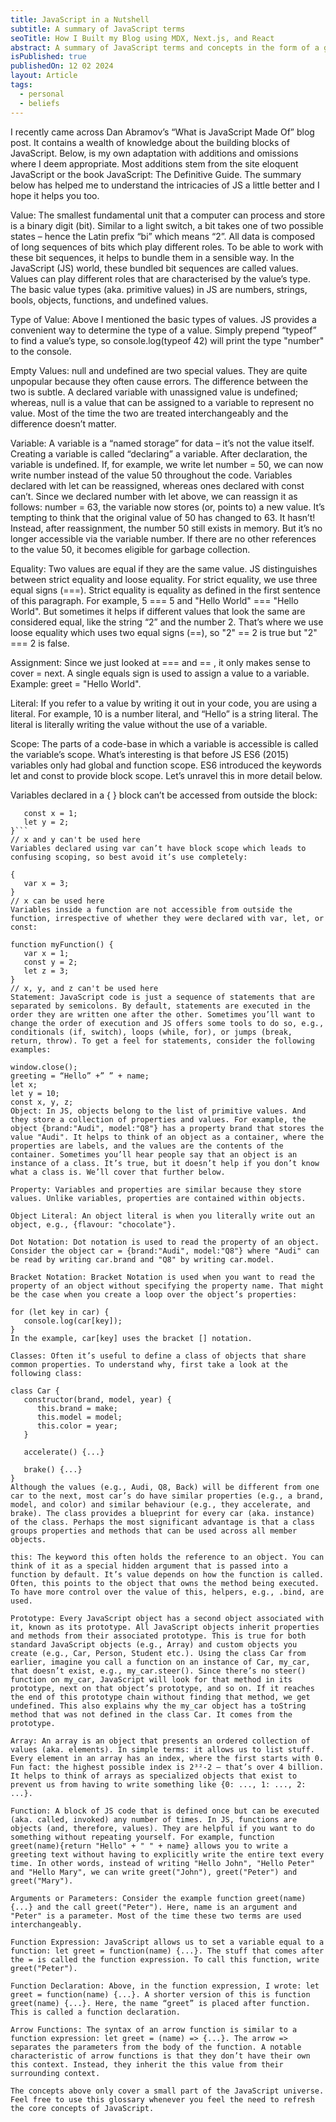 ```yaml
---
title: JavaScript in a Nutshell
subtitle: A summary of JavaScript terms
seoTitle: How I Built my Blog using MDX, Next.js, and React
abstract: A summary of JavaScript terms and concepts in the form of a glossery.
isPublished: true
publishedOn: 12 02 2024
layout: Article
tags:
  - personal
  - beliefs
---
```


I recently came across Dan Abramov’s “What is JavaScript Made Of” blog post. It contains a wealth of knowledge about the building blocks of JavaScript.
Below, is my own adaptation with additions and omissions where I deem appropriate. Most additions stem from the site eloquent JavaScript or 
the book JavaScript: The Definitive Guide. The summary below has helped me to understand the intricacies of JS a little better and I hope it helps you too.

Value: The smallest fundamental unit that a computer can process and store is a binary digit (bit). Similar to a light switch, a bit
 takes one of two possible states – hence the Latin prefix “bi” which means “2”. All data is composed of long sequences of bits which 
 play different roles. To be able to work with these bit sequences, it helps to bundle them in a sensible way. In the JavaScript (JS) world,
  these bundled bit sequences are called values. Values can play different roles that are characterised by the value’s type. The basic value types (aka. primitive values) in JS are numbers, strings, bools, objects, functions, and undefined values.

Type of Value: Above I mentioned the basic types of values. JS provides a convenient way to determine the type of a value. Simply prepend “typeof” to find a value’s type, so console.log(typeof 42) will print the type "number" to the console.

Empty Values: null and undefined are two special values. They are quite unpopular because they often cause errors. The difference between the two is subtle. A declared variable with unassigned value is undefined; whereas, null is a value that can be assigned to a variable to represent no value. Most of the time the two are treated interchangeably and the difference doesn’t matter.

Variable: A variable is a “named storage” for data – it’s not the value itself. Creating a variable is called “declaring” a variable. After declaration, the variable is undefined. If, for example, we write let number = 50, we can now write number instead of the value 50 throughout the code. Variables declared with let can be reassigned, whereas ones declared with const can’t. Since we declared number with let above, we can reassign it as follows: number = 63, the variable now stores (or, points to) a new value. It’s tempting to think that the original value of 50 has changed to 63. It hasn’t! Instead, after reassignment, the number 50 still exists in memory. But it’s no longer accessible via the variable number. If there are no other references to the value 50, it becomes eligible for garbage collection.

Equality: Two values are equal if they are the same value. JS distinguishes between strict equality and loose equality. For strict equality, we use three equal signs (===). Strict equality is equality as defined in the first sentence of this paragraph. For example, 5 === 5 and "Hello World" === "Hello World". But sometimes it helps if different values that look the same are considered equal, like the string “2” and the number 2. That’s where we use loose equality which uses two equal signs (==), so "2" == 2 is true but "2" === 2 is false.

Assignment: Since we just looked at === and == , it only makes sense to cover = next. A single equals sign is used to assign a value to a variable. Example: greet = "Hello World".

Literal: If you refer to a value by writing it out in your code, you are using a literal. For example, 10 is a number literal, and “Hello” is a string literal. The literal is literally writing the value without the use of a variable.

Scope: The parts of a code-base in which a variable is accessible is called the variable’s scope. What’s interesting is that before JS ES6 (2015) variables only had global and function scope. ES6 introduced the keywords let and const to provide block scope. Let’s unravel this in more detail below.

Variables declared in a { } block can’t be accessed from outside the block:

```{
   const x = 1;
   let y = 2;
}```
// x and y can't be used here
Variables declared using var can’t have block scope which leads to confusing scoping, so best avoid it’s use completely:

{
   var x = 3;
}
// x can be used here
Variables inside a function are not accessible from outside the function, irrespective of whether they were declared with var, let, or const:

function myFunction() {
   var x = 1;
   const y = 2;
   let z = 3;
}
// x, y, and z can't be used here
Statement: JavaScript code is just a sequence of statements that are separated by semicolons. By default, statements are executed in the order they are written one after the other. Sometimes you’ll want to change the order of execution and JS offers some tools to do so, e.g., conditionals (if, switch), loops (while, for), or jumps (break, return, throw). To get a feel for statements, consider the following examples:

window.close();
greeting = “Hello” +” ” + name;
let x;
let y = 10;
const x, y, z;
Object: In JS, objects belong to the list of primitive values. And they store a collection of properties and values. For example, the object {brand:"Audi", model:"Q8"} has a property brand that stores the value "Audi". It helps to think of an object as a container, where the properties are labels, and the values are the contents of the container. Sometimes you’ll hear people say that an object is an instance of a class. It’s true, but it doesn’t help if you don’t know what a class is. We’ll cover that further below.

Property: Variables and properties are similar because they store values. Unlike variables, properties are contained within objects.

Object Literal: An object literal is when you literally write out an object, e.g., {flavour: "chocolate"}.

Dot Notation: Dot notation is used to read the property of an object. Consider the object car = {brand:"Audi", model:"Q8"} where "Audi" can be read by writing car.brand and "Q8" by writing car.model.

Bracket Notation: Bracket Notation is used when you want to read the property of an object without specifying the property name. That might be the case when you create a loop over the object’s properties:

for (let key in car) {
   console.log(car[key]);
}
In the example, car[key] uses the bracket [] notation.

Classes: Often it’s useful to define a class of objects that share common properties. To understand why, first take a look at the following class:

class Car {
   constructor(brand, model, year) {
      this.brand = make;
      this.model = model;
      this.color = year;
   }

   accelerate() {...}

   brake() {...}
}
Although the values (e.g., Audi, Q8, Back) will be different from one car to the next, most car’s do have similar properties (e.g., a brand, model, and color) and similar behaviour (e.g., they accelerate, and brake). The class provides a blueprint for every car (aka. instance) of the class. Perhaps the most significant advantage is that a class groups properties and methods that can be used across all member objects.

this: The keyword this often holds the reference to an object. You can think of it as a special hidden argument that is passed into a function by default. It’s value depends on how the function is called. Often, this points to the object that owns the method being executed. To have more control over the value of this, helpers, e.g., .bind, are used.

Prototype: Every JavaScript object has a second object associated with it, known as its prototype. All JavaScript objects inherit properties and methods from their associated prototype. This is true for both standard JavaScript objects (e.g., Array) and custom objects you create (e.g., Car, Person, Student etc.). Using the class Car from earlier, imagine you call a function on an instance of Car, my_car, that doesn’t exist, e.g., my_car.steer(). Since there’s no steer() function on my_car, JavaScript will look for that method in its prototype, next on that object’s prototype, and so on. If it reaches the end of this prototype chain without finding that method, we get undefined. This also explains why the my_car object has a toString method that was not defined in the class Car. It comes from the prototype.

Array: An array is an object that presents an ordered collection of values (aka. elements). In simple terms: it allows us to list stuff. Every element in an array has an index, where the first starts with 0. Fun fact: the highest possible index is 2³²-2 – that’s over 4 billion. It helps to think of arrays as specialized objects that exist to prevent us from having to write something like {0: ..., 1: ..., 2: ...}.

Function: A block of JS code that is defined once but can be executed (aka. called, invoked) any number of times. In JS, functions are objects (and, therefore, values). They are helpful if you want to do something without repeating yourself. For example, function greet(name){return "Hello" + " " + name} allows you to write a greeting text without having to explicitly write the entire text every time. In other words, instead of writing "Hello John", "Hello Peter" and "Hello Mary", we can write greet("John"), greet("Peter") and greet("Mary").

Arguments or Parameters: Consider the example function greet(name){...} and the call greet("Peter"). Here, name is an argument and "Peter" is a parameter. Most of the time these two terms are used interchangeably.

Function Expression: JavaScript allows us to set a variable equal to a function: let greet = function(name) {...}. The stuff that comes after the = is called the function expression. To call this function, write greet("Peter").

Function Declaration: Above, in the function expression, I wrote: let greet = function(name) {...}. A shorter version of this is function greet(name) {...}. Here, the name “greet” is placed after function. This is called a function declaration.

Arrow Functions: The syntax of an arrow function is similar to a function expression: let greet = (name) => {...}. The arrow => separates the parameters from the body of the function. A notable characteristic of arrow functions is that they don’t have their own this context. Instead, they inherit the this value from their surrounding context.

The concepts above only cover a small part of the JavaScript universe. Feel free to use this glossary whenever you feel the need to refresh the core concepts of JavaScript.